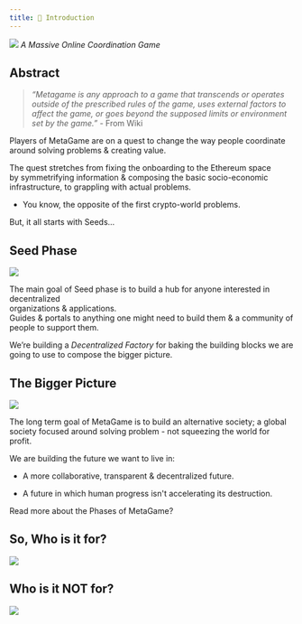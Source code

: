 ```yaml
---
title: 🐙 Introduction
---
```


![](https://cdn.substack.com/image/fetch/w_1456,c_limit,f_auto,q_auto:good,fl_progressive:steep/https%3A%2F%2Fbucketeer-e05bbc84-baa3-437e-9518-adb32be77984.s3.amazonaws.com%2Fpublic%2Fimages%2Fe93a37b7-2a48-421c-80b7-3079eca8beb7_2048x881.png)
_A Massive Online Coordination Game_

## Abstract

> _“Metagame is any approach to a game that transcends or operates outside of the prescribed rules of the game, uses external factors to affect the game, or goes beyond the supposed limits or environment set by the game.”_ - From Wiki

Players of MetaGame are on a quest to change the way people coordinate around solving problems & creating value.  
  
The quest stretches from fixing the onboarding to the Ethereum space  
by symmetrifying information & composing the basic socio-economic infrastructure, to grappling with actual problems.  
- You know, the opposite of the first crypto-world problems.  
  
But, it all starts with Seeds...

## Seed Phase

![](https://cdn.substack.com/image/fetch/w_1456,c_limit,f_auto,q_auto:good,fl_progressive:steep/https%3A%2F%2Fbucketeer-e05bbc84-baa3-437e-9518-adb32be77984.s3.amazonaws.com%2Fpublic%2Fimages%2Ffa305be3-279a-440a-9ba2-cfa2d49281c4_952x186.png)

The main goal of Seed phase is to build a hub for anyone interested in decentralized  
organizations & applications.  
Guides & portals to anything one might need to build them & a community of people to support them.  
  
We’re building a _Decentralized Factory_ for baking the building blocks we are going to use to compose the bigger picture.

## The Bigger Picture

![](https://cdn.substack.com/image/fetch/w_1456,c_limit,f_auto,q_auto:good,fl_progressive:steep/https%3A%2F%2Fbucketeer-e05bbc84-baa3-437e-9518-adb32be77984.s3.amazonaws.com%2Fpublic%2Fimages%2Fbe6c92b4-6ead-4a60-acf0-db9cc0251b9c_1310x265.png)

The long term goal of MetaGame is to build an alternative society; a global society focused around solving problem - not squeezing the world for profit.  
  
We are building the future we want to live in:

-   A more collaborative, transparent & decentralized future.
    
-   A future in which human progress isn't accelerating its destruction.
    

Read more about the Phases of MetaGame?

## So, Who is it for?
![](https://cdn.substack.com/image/fetch/w_1456,c_limit,f_auto,q_auto:good,fl_progressive:steep/https%3A%2F%2Fbucketeer-e05bbc84-baa3-437e-9518-adb32be77984.s3.amazonaws.com%2Fpublic%2Fimages%2F636c2c77-b1f3-4ecf-9bcb-f1f55891be40_596x640.png)</p>

## Who is it NOT for?

![](https://cdn.substack.com/image/fetch/w_1456,c_limit,f_auto,q_auto:good,fl_progressive:steep/https%3A%2F%2Fbucketeer-e05bbc84-baa3-437e-9518-adb32be77984.s3.amazonaws.com%2Fpublic%2Fimages%2F0963cbdf-8f6e-4e78-893f-aad2c7726964_586x226.png)
